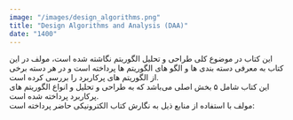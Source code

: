 ```yaml
---
image: "/images/design_algorithms.png"
title: "Design Algorithms and Analysis (DAA)"
date: "1400"
---
```


این کتاب در موضوع کلی طراحی و تحلیل الگوریتم نگاشته شده است، مولف در این کتاب به معرفی دسته بندی ها و الگو های الگوریتم ها پرداخته است و در هر دسته برخی از الگوریتم های پرکاربرد را بررسی کرده است. <br />
این کتاب شامل ۵ بخش اصلی می‌باشد که به طراحی و تحلیل و انواع الگوریتم های پرکاربرد پرداخته شده است. <br />
مولف با استفاده از منابع ذیل به نگارش کتاب الکترونیکی حاضر پرداخته است:
